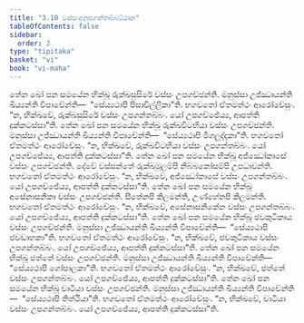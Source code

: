 ```yaml
---
title: "3.10 වස්සංඅනුපගන්තබ්බට්ඨාන"
tableOfContents: false
sidebar:
  order: 2
type: "tipitaka"
basket: "vi"
book: "vi-maha"
---
```



<DynamicBreadcrumb />

<Division number="204" book="vi-maha">

<Paragraph number="909" book="vi-maha">
තේන ඛෝ පන සමයේන භික්ඛූ රුක්ඛසුසිරේ වස්සං උපගච්ඡන්ති. මනුස්සා උජ්ඣායන්ති ඛිය්‍යන්ති විපාචේන්ති—  “සේය්‍යථාපි පිසාචිල්ලිකා”ති. භගවතෝ ඒතමත්ථං ආරෝචේසුං. “න, භික්ඛවේ, රුක්ඛසුසිරේ වස්සං උපගන්තබ්බං. යෝ උපගච්ඡේය්‍ය, ආපත්ති දුක්කටස්සා”ති.
</Paragraph>

<Paragraph number="910" book="vi-maha">
තේන ඛෝ පන සමයේන භික්ඛූ රුක්ඛවිටභියා වස්සං උපගච්ඡන්ති. මනුස්සා උජ්ඣායන්ති ඛිය්‍යන්ති විපාචේන්ති—  “සේය්‍යථාපි මිගලුද්දකා”ති. භගවතෝ ඒතමත්ථං ආරෝචේසුං. “න, භික්ඛවේ, රුක්ඛවිටභියා වස්සං උපගන්තබ්බං. යෝ උපගච්ඡේය්‍ය, ආපත්ති දුක්කටස්සා”ති.
</Paragraph>

<Paragraph number="911" book="vi-maha">
තේන ඛෝ පන සමයේන භික්ඛූ අජ්ඣෝකාසේ වස්සං උපගච්ඡන්ති. දේවේ වස්සන්තේ රුක්ඛමූලම්පි නිබ්බකෝසම්පි උපධාවන්ති. භගවතෝ ඒතමත්ථං ආරෝචේසුං. “න, භික්ඛවේ, අජ්ඣෝකාසේ වස්සං උපගන්තබ්බං. යෝ උපගච්ඡේය්‍ය, ආපත්ති දුක්කටස්සා”ති.
</Paragraph>

<Paragraph number="912" book="vi-maha">
තේන ඛෝ පන සමයේන භික්ඛූ අසේනාසනිකා වස්සං උපගච්ඡන්ති. සීතේනපි කිලමන්ති, උණ්හේනපි කිලමන්ති. භගවතෝ ඒතමත්ථං ආරෝචේසුං. “න, භික්ඛවේ, අසේනාසනිකේන වස්සං උපගන්තබ්බං. යෝ උපගච්ඡේය්‍ය, ආපත්ති දුක්කටස්සා”ති.
</Paragraph>

<Paragraph number="913" book="vi-maha">
තේන ඛෝ පන සමයේන භික්ඛූ ඡවකුටිකාය වස්සං උපගච්ඡන්ති. මනුස්සා උජ්ඣායන්ති ඛිය්‍යන්ති විපාචේන්ති—  “සේය්‍යථාපි ඡවඩාහකා”ති. භගවතෝ ඒතමත්ථං ආරෝචේසුං. “න, භික්ඛවේ, ඡවකුටිකාය වස්සං උපගන්තබ්බං. යෝ උපගච්ඡේය්‍ය, ආපත්ති දුක්කටස්සා”ති.
</Paragraph>

<Paragraph number="914" book="vi-maha">
තේන ඛෝ පන සමයේන භික්ඛූ ඡත්තේ වස්සං උපගච්ඡන්ති. මනුස්සා උජ්ඣායන්ති ඛිය්‍යන්ති විපාචේන්ති—  “සේය්‍යථාපි ගෝපාලකා”ති. භගවතෝ ඒතමත්ථං ආරෝචේසුං. “න, භික්ඛවේ, ඡත්තේ වස්සං උපගන්තබ්බං. යෝ උපගච්ඡේය්‍ය, ආපත්ති දුක්කටස්සා”ති.
</Paragraph>

<Paragraph number="915" book="vi-maha">
තේන ඛෝ පන සමයේන භික්ඛූ චාටියා වස්සං උපගච්ඡන්ති. මනුස්සා උජ්ඣායන්ති ඛිය්‍යන්ති විපාචේන්ති—  “සේය්‍යථාපි තිත්ථියා”ති. භගවතෝ ඒතමත්ථං ආරෝචේසුං. “න, භික්ඛවේ, චාටියා වස්සං උපගන්තබ්බං. යෝ උපගච්ඡේය්‍ය, ආපත්ති දුක්කටස්සා”ති.
</Paragraph>
</Division>